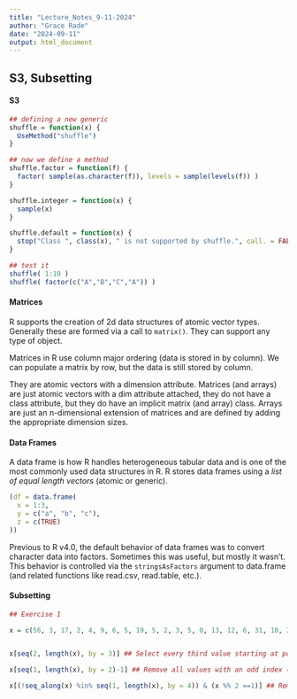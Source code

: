 ```yaml
---
title: "Lecture_Notes_9-11-2024"
author: "Grace Rade"
date: "2024-09-11"
output: html_document
---
```

## S3, Subsetting

#### S3

```r
## defining a new generic
shuffle = function(x) {
  UseMethod("shuffle")
}

## now we define a method
shuffle.factor = function(f) {
  factor( sample(as.character(f)), levels = sample(levels(f)) )
}

shuffle.integer = function(x) {
  sample(x)
}

shuffle.default = function(x) {
  stop("Class ", class(x), " is not supported by shuffle.", call. = FALSE)
}

## test it
shuffle( 1:10 )
shuffle( factor(c("A","B","C","A")) )
```

#### Matrices 

R supports the creation of 2d data structures of atomic vector types. Generally these are formed via a call to `matrix()`. They can support any type of object.

Matrices in R use column major ordering (data is stored in by column). We can populate a matrix by row, but the data is still stored by column. 

They are atomic vectors with a dimension attribute. Matrices (and arrays) are just atomic vectors with a dim attribute attached, they do not have a class attribute, but they do have an implicit matrix (and array) class. Arrays are just an n-dimensional extension of matrices and are defined by adding the appropriate dimension sizes.

#### Data Frames

A data frame is how R handles heterogeneous tabular data and is one of the most commonly used data structures in R. R stores data frames using a *list of equal length vectors* (atomic or generic).

```r
(df = data.frame(
  x = 1:3, 
  y = c("a", "b", "c"),
  z = c(TRUE)
))

```

Previous to R v4.0, the default behavior of data frames was to convert character data into factors. Sometimes this was useful, but mostly it wasn’t. This behavior is controlled via the `stringsAsFactors` argument to data.frame (and related functions like read.csv, read.table, etc.).

#### Subsetting

```r
## Exercise 1

x = c(56, 3, 17, 2, 4, 9, 6, 5, 19, 5, 2, 3, 5, 0, 13, 12, 6, 31, 10, 21, 8, 4, 1, 1, 2, 5, 16, 1, 3, 8, 1, 3, 4, 8, 5, 2, 8, 6, 18, 40, 10, 20, 1, 27, 2, 11, 14, 5, 7, 0, 3, 0, 7, 0, 8, 10, 10, 12, 8, 82, 21, 3, 34, 55, 18, 2, 9, 29, 1, 4, 7, 14, 7, 1, 2, 7, 4, 74, 5, 0, 3, 13, 2, 8, 1, 6, 13, 7, 1, 10, 5, 2, 4, 4, 14, 15, 4, 17, 1, 9)


x[seq(2, length(x), by = 3)] ## Select every third value starting at position 2 in x

x[seq(1, length(x), by = 2)-1] ## Remove all values with an odd index (e.g. 1, 3, etc.)

x[(!seq_along(x) %in% seq(1, length(x), by = 4)) & (x %% 2 ==1)] ## Remove every 4th value, but only if it is odd

```

